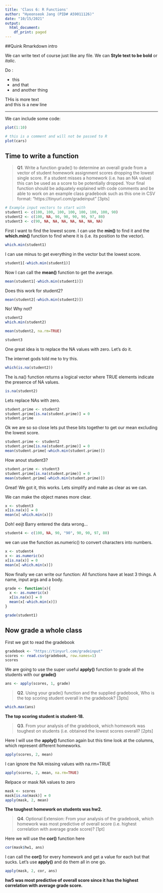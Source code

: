```yaml
---
title: 'Class 6: R Functions'
author: "Hyeonseok Jang (PID# A59011126)"
date: "10/15/2021"
output:
  html_document:
    df_print: paged
---
```


##Quink Rmarkdown intro

We can write text of course just like any file. We can **Style text to be bold** or *italic*.

Do :

- this
- and that
- and another thing

THis is more text  
and this is a new line

---

We can include some code:
```r
plot(1:10)
```

```r
# this is a comment and will not be passed to R
plot(cars)
```

## Time to write a function

>**Q1**. Write a function grade() to determine an overall grade from a vector of student homework
assignment scores dropping the lowest single score. If a student misses a homework (i.e. has an
NA value) this can be used as a score to be potentially dropped. Your final function should be
adquately explained with code comments and be able to work on an example class gradebook
such as this one in CSV format: “https://tinyurl.com/gradeinput” [3pts]

```r
# Example input vectors to start with
student1 <- c(100, 100, 100, 100, 100, 100, 100, 90)
student2 <- c(100, NA, 90, 90, 90, 90, 97, 80)
student3 <- c(90, NA, NA, NA, NA, NA, NA, NA)
```

First I want to find the lowest score. I can use the **min()** to find it and the **which.min()** function to find where it is (i.e. its position to the vector).
```r
which.min(student1)
```

I can use minus to get everything in the vector but the lowest score.
```r
student1[-which.min(student1)]
```

Now I can call the **mean()** function to get the average.
```r
mean(student1[-which.min(student1)])
```

Does this work for student2?
```r
mean(student2[-which.min(student2)])
```
No!
Why not?

```r
student2
which.min(student2)
```

```r
mean(student2, na.rm=TRUE)
```

```r
student3
```


One great idea is to replace the NA values with zero. Let's do it.

The internet gods told me to try this.
```r
which(is.na(student2))
```

The is.na() function returns a logical vector where TRUE elements indicate the presence of NA values.
```r
is.na(student2)
```

Lets replace NAs with zero.
```r
student.prime <- student2
student.prime[is.na(student.prime)] = 0
student.prime
```

Ok we are so so close lets put these bits together to get our mean excluding the lowest score.
```r
student.prime <- student2
student.prime[is.na(student.prime)] = 0
mean(student.prime[-which.min(student.prime)])
```

How anout student3?
```r
student.prime <- student3
student.prime[is.na(student.prime)] = 0
mean(student.prime[-which.min(student.prime)])
```

Great! We got it, this works. Lets simplify and make as clear as we can.

We can make the object manes more clear.
```r
x <- student3
x[is.na(x)] = 0
mean(x[-which.min(x)])
```

Doh! eeijt Barry entered the data wrong...
```r
student4 <- c(100, NA, 90, "90", 90, 90, 97, 80)
```

we can use the function as.numeric() to convert characters into numbers.
```r
x <- student4
x <- as.numeric(x)
x[is.na(x)] = 0
mean(x[-which.min(x)])
```

Now finally we can write our function: All functions have at least 3 things. A name, input args and a body.
```r
grade <- function(x){
  x <- as.numeric(x)
  x[is.na(x)] = 0
  mean(x[-which.min(x)])
}
```

```r
grade(student1)
```

## Now grade a whole class

First we got to read the gradebook
```r
gradebook <- "https://tinyurl.com/gradeinput"
scores <- read.csv(gradebook, row.names=1)
scores
```

We are going to use the super useful **apply()** function to grade all the students with our **grade()**
```r
ans <- apply(scores, 1, grade)
```


>**Q2**. Using your grade() function and the supplied gradebook, Who is the top scoring student
overall in the gradebook? [3pts]

```r
which.max(ans)
```

**The top scoring student is student-18.**


>**Q3**. From your analysis of the gradebook, which homework was toughest on students (i.e. obtained
the lowest scores overall? [2pts]

Here I will use the **apply()** function again but this time look at the columns, which represent different homeworks.
```r
apply(scores, 2, mean)
```

I can ignore the NA missing values with na.rm=TRUE
```r
apply(scores, 2, mean, na.rm=TRUE)
```

Relpace or mask NA values to zero
```r
mask <- scores
mask[is.na(mask)] = 0
apply(mask, 2, mean)
```

**The toughest homework on students was hw2.**


>**Q4**. Optional Extension: From your analysis of the gradebook, which homework was most
predictive of overall score (i.e. highest correlation with average grade score)? [1pt]

Here we will use the **cor()** function here
```r
cor(mask$hw1, ans)
```

I can call the **cor()** for every homework and get a value for each but that sucks. Let's use **apply()** and do them all in one go.
```r
apply(mask, 2, cor, ans)
```

**hw5 was most predictive of overall score since it has the highest correlation with average grade score.**